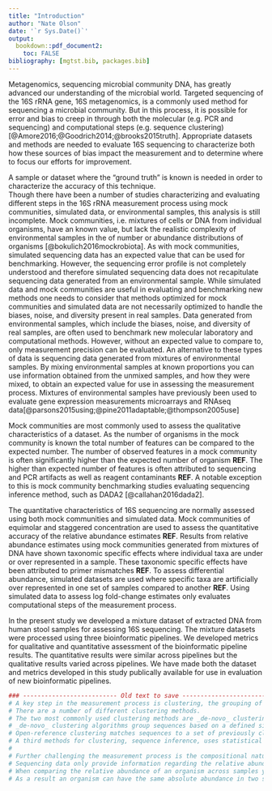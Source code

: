 ```yaml
---
title: "Introduction"
author: "Nate Olson"
date: '`r Sys.Date()`'
output:
  bookdown::pdf_document2: 
    toc: FALSE
bibliography: [mgtst.bib, packages.bib]
---
```


<!-- I don't think we should call 16S "metagenomics" - it engenders debate in the community.  How about just 16S sequencing -->
Metagenomics, sequencing microbial community DNA, has greatly advanced our understanding of the microbial world. 
Targeted sequencing of the 16S rRNA gene, 16S metagenomics, is a commonly used method for sequencing a microbial community. 
But in this process, it is possible for error and bias to creep in through both the molecular (e.g. PCR and sequencing) and computational steps (e.g. sequence clustering) [@Amore2016;@Goodrich2014;@brooks2015truth]. 
Appropriate datasets and methods are needed to evaluate 16S sequencing to characterize both how these sources of bias impact the measurement and to determine where to focus our efforts for improvement.

A sample or dataset where the "ground truth" is known is needed in order to characterize the accuracy of this technique.  
Though there have been a number of studies characterizing and evaluating different steps in the 16S rRNA measurement process using mock communities, simulated data, or environmental samples, this analysis is still incomplete.
Mock communities, i.e. mixtures of cells or DNA from individual organisms, have an known value, but lack the realistic complexity of environmental samples in the of number or abundance distributions <!-- What does this mean in this context --> of organisms [@bokulich2016mockrobiota]. 
As with mock communities, simulated sequencing data has an expected value that can be used for benchmarking. 
However, the sequencing error profile is not completely understood and therefore simulated sequencing data does not recapitulate sequencing data generated from an environmental sample. 
While simulated data and mock communities are useful in evaluating and benchmarking new methods one needs to consider that methods optimized for mock communities and simulated data are not necessarily optimized to handle the biases, noise, and diversity present in real samples. 
Data generated from environmental samples, which include the biases, noise, and diversity of real samples, are often used to benchmark new molecular laboratory and computational methods. 
However, without an expected value to compare to, only measurement precision can be evaluated. An alternative to these types of data is sequencing data generated from mixtures of environmental samples. 
By mixing environmental samples at known proportions you can use information obtained from the unmixed samples, and how they were mixed, to obtain an expected value for use in assessing the measurement process. 
Mixtures of environmental samples have previously been used to evaluate gene expression measurements microarrays and RNAseq data[@parsons2015using;@pine2011adaptable;@thompson2005use]

Mock communities are most commonly used to assess the qualitative characteristics of a dataset. 
As the number of organisms in the mock community is known the total number of features can be compared to the expected number. 
The number of observed features in a mock community is often significantly higher than the expected number of organism __REF__. 
The higher than expected number of features is often attributed to sequencing and PCR artifacts as well as reagent contaminants __REF__. 
A notable exception to this is mock community benchmarking studies evaluating sequencing inference method, such as DADA2 [@callahan2016dada2]. 

The quantitative characteristics of 16S sequencing are normally assessed using both mock communities and simulated data. 
Mock communities of equimolar and staggered concentration are used to assess the quantitative accuracy of the relative abundance estimates __REF__. 
Results from relative abundance estimates using mock communities generated from mixtures of DNA have shown taxonomic specific effects where individual taxa are under or over represented in a sample. 
These taxonomic specific effects have been attributed to primer mismatches __REF__. <!-- surely GC bias must have a role as well, seems like you generally need more discussion about sources of bias here, since that's the motivation for the whole paper? -->
To assess differential abundance, simulated datasets are used where specific taxa are artificially over represented in one set of samples compared to another __REF__. 
Using simulated data to assess log fold-change estimates only evaluates computational steps of the measurement process. 

In the present study we developed a mixture dataset of extracted DNA from human stool samples for assessing 16S sequencing. 
The mixture datasets were processed using three bioinformatic pipelines. 
We developed metrics for qualitative and quantitative assessment of the bioinformatic pipeline results. 
The quantitative results were similar across pipelines but the qualitative results varied across pipelines. 
We have made both the dataset and metrics developed in this study publically available for use in evaluation of new bioinformatic pipelines. 


```r
### -------------------------- Old text to save --------------------------------
# A key step in the measurement process is clustering, the grouping of sequences into biologically relevant units, or operational taxonomic units (OTUs). 
# There are a number of different clustering methods.  
# The two most commonly used clustering methods are _de-novo_ clustering and open-reference clustering. 
# _de-novo_ clustering algorithms group sequences based on a defined similarity threshold [@westcott2015novo]. 
# Open-reference clustering matches sequences to a set of previously clustered reference sequences (_de-novo_) then perform _de-novo_ clustering on the sequences in the dataset that do not match to sequences in the reference dataset with the desired similarity threshold [@he2015stability]. 
# A third methods for clustering, sequence inference, uses statistical models or algorithms to differentiate true biological sequences within a dataset from sequencing errors [@callahan2016dada2;@amir2017deblur;@eren2015minimum].
# 
# Further challenging the measurement process is the compositional nature of the 16S data, that is the proportion of an organism within a sample is being measured and not the absolute abundance [@tsilimigras2016compositional]. 
# Sequencing data only provide information regarding the relative abundance of organisms within a samples to other organisms within the same sample. 
# When comparing the relative abundance of an organism across samples you are comparing organismal abundance relative to the rest of the organisms within the sample. 
# As a result an organism can have the same absolute abundance in two samples but due to differences in either the microbial community composition or for targeted assays such as 16S metagenomics differences in the proportion of human DNA in the sample. 
```
 
 